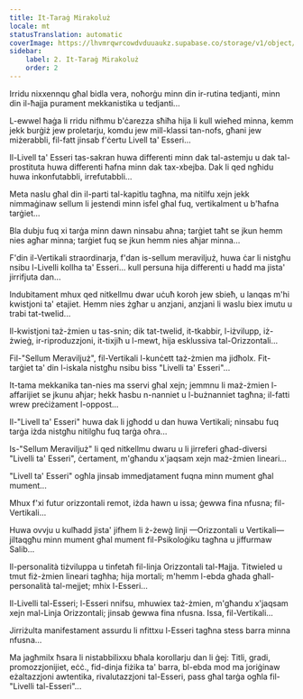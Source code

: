 ```yaml
---
title: It-Taraġ Mirakoluż
locale: mt
statusTranslation: automatic
coverImage: https://lhvmrqwrcowdvduuaukz.supabase.co/storage/v1/object/public/strapi-uploads/small_cover-tratado-de-psicologia-revolucionaria.webp-5e15e1cec4e0ebebcde5d7fc7565d8fd.webp
sidebar:
    label: 2. It-Taraġ Mirakoluż
    order: 2
---
```

Irridu nixxennqu għal bidla vera, noħorġu minn din ir-rutina tedjanti, minn din il-ħajja purament mekkanistika u tedjanti...

L-ewwel ħaġa li rridu nifhmu b'ċarezza sħiħa hija li kull wieħed minna, kemm jekk burġiż jew proletarju, komdu jew mill-klassi tan-nofs, għani jew miżerabbli, fil-fatt jinsab f'ċertu Livell ta' Esseri...

Il-Livell ta' Esseri tas-sakran huwa differenti minn dak tal-astemju u dak tal-prostituta huwa differenti ħafna minn dak tax-xbejba. Dak li qed ngħidu huwa inkonfutabbli, irrefutabbli...

Meta naslu għal din il-parti tal-kapitlu tagħna, ma nitilfu xejn jekk nimmaġinaw sellum li jestendi minn isfel għal fuq, vertikalment u b'ħafna tarġiet...

Bla dubju fuq xi tarġa minn dawn ninsabu aħna; tarġiet taħt se jkun hemm nies agħar minna; tarġiet fuq se jkun hemm nies aħjar minna...

F'din il-Vertikali straordinarja, f'dan is-sellum meraviljuż, huwa ċar li nistgħu nsibu l-Livelli kollha ta' Esseri... kull persuna hija differenti u ħadd ma jista' jirrifjuta dan...

Indubitament mhux qed nitkellmu dwar uċuħ koroh jew sbieħ, u lanqas m'hi kwistjoni ta' etajiet. Hemm nies żgħar u anzjani, anzjani li waslu biex imutu u trabi tat-twelid...

Il-kwistjoni taż-żmien u tas-snin; dik tat-twelid, it-tkabbir, l-iżvilupp, iż-żwieġ, ir-riproduzzjoni, it-tixjiħ u l-mewt, hija esklussiva tal-Orizzontali...

Fil-"Sellum Meraviljuż", fil-Vertikali l-kunċett taż-żmien ma jidħolx. Fit-tarġiet ta' din l-iskala nistgħu nsibu biss "Livelli ta' Esseri"...

It-tama mekkanika tan-nies ma sservi għal xejn; jemmnu li maż-żmien l-affarijiet se jkunu aħjar; hekk ħasbu n-nanniet u l-bużnanniet tagħna; il-fatti wrew preċiżament l-oppost...

Il-"Livell ta' Esseri" huwa dak li jgħodd u dan huwa Vertikali; ninsabu fuq tarġa iżda nistgħu nitilgħu fuq tarġa oħra...

Is-"Sellum Meraviljuż" li qed nitkellmu dwaru u li jirreferi għad-diversi "Livelli ta' Esseri", ċertament, m'għandu x'jaqsam xejn maż-żmien lineari...

"Livell ta' Esseri" ogħla jinsab immedjatament fuqna minn mument għal mument...

Mhux f'xi futur orizzontali remot, iżda hawn u issa; ġewwa fina nfusna; fil-Vertikali...

Huwa ovvju u kulħadd jista' jifhem li ż-żewġ linji —Orizzontali u Vertikali— jiltaqgħu minn mument għal mument fil-Psikoloġiku tagħna u jiffurmaw Salib...

Il-personalità tiżviluppa u tinfetaħ fil-linja Orizzontali tal-Ħajja. Titwieled u tmut fiż-żmien lineari tagħha; hija mortali; m'hemm l-ebda għada għall-personalità tal-mejjet; mhix l-Esseri...

Il-Livelli tal-Esseri; l-Esseri nnifsu, mhuwiex taż-żmien, m'għandu x'jaqsam xejn mal-Linja Orizzontali; jinsab ġewwa fina nfusna. Issa, fil-Vertikali...

Jirriżulta manifestament assurdu li nfittxu l-Esseri tagħna stess barra minna nfusna...

Ma jagħmilx ħsara li nistabbilixxu bħala korollarju dan li ġej: Titli, gradi, promozzjonijiet, eċċ., fid-dinja fiżika ta' barra, bl-ebda mod ma joriġinaw eżaltazzjoni awtentika, rivalutazzjoni tal-Esseri, pass għal tarġa ogħla fil-"Livelli tal-Esseri"...

